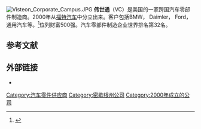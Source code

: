 {{expand|time=2015-10-03T10:46:32+00:00}}
{{refimprove|time=2015-10-03T10:46:32+00:00}}
{{Infobox company
| name   = 伟世通<br>Visteon Corporation
| logo   = Visteon_logo_(2016).svg
| type   = 上市公司
| traded_as      = {{NYSE|VC}}
| status         = 
| foundation     = 2000年在[[密执安州|密执安州]] 
| location       = [[Van_Buren_Township,_Michigan|Van Buren Township, Michigan]] 
| area_served    = 跨国
| key_people     = Sachin Lawande,<br/><small>CEO</small>
| industry       = [[汽车工业|汽车工业]]
| products       = 汽车电子、内饰 
| revenue        = [[United_States_Dollar|US$]]7.44 billion (''2013'')
| assets         = [[United_States_Dollar|US$]]6.03 billion (''2013'')
| num_employees  = 24,000
| homepage       = {{URL|visteon.com}}
}}
[[Image:Visteon_Corporate_Campus.JPG|thumb]]
'''伟世通'''（VC）是美国的一家跨国汽车零部件制造商。2000年从[[福特汽车|福特汽车]]中分立出来。客户包括BMW， Daimler， Ford， 通用汽车等。<ref>{{cite web|title=Visteon Corp (VC.N)|url=http://www.reuters.com/finance/stocks/companyProfile?symbol=VC.N|work=Reuters|publisher=Reuters|accessdate=17 May 2014|archive-date=2017-02-23|archive-url=https://web.archive.org/web/20170223115635/http://www.reuters.com/finance/stocks/companyProfile?symbol=VC.N|dead-url=no}}</ref>位列财富500强。汽车零部件制造企业世界排名第32名。
 
==参考文献==
{{reflist|30em}}

==外部链接==
* {{Official website}}

[[Category:汽车零件供应商|Category:汽车零件供应商]]
[[Category:密歇根州公司|Category:密歇根州公司]]
[[Category:2000年成立的公司|Category:2000年成立的公司]]